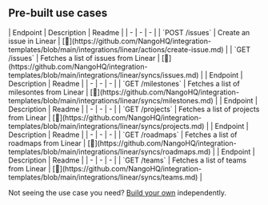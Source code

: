 
## Pre-built use cases

<AccordionGroup>


<Accordion title="Issues">
| Endpoint | Description | Readme |
| - | - | - |
| `POST /issues` | Create an issue in Linear | [🔗](https://github.com/NangoHQ/integration-templates/blob/main/integrations/linear/actions/create-issue.md) |
| `GET /issues` | Fetches a list of issues from Linear | [🔗](https://github.com/NangoHQ/integration-templates/blob/main/integrations/linear/syncs/issues.md) |
</Accordion>


<Accordion title="Milestones">
| Endpoint | Description | Readme |
| - | - | - |
| `GET /milestones` | Fetches a list of milesontes from Linear | [🔗](https://github.com/NangoHQ/integration-templates/blob/main/integrations/linear/syncs/milestones.md) |
</Accordion>


<Accordion title="Projects">
| Endpoint | Description | Readme |
| - | - | - |
| `GET /projects` | Fetches a list of projects from Linear | [🔗](https://github.com/NangoHQ/integration-templates/blob/main/integrations/linear/syncs/projects.md) |
</Accordion>


<Accordion title="Roadmaps">
| Endpoint | Description | Readme |
| - | - | - |
| `GET /roadmaps` | Fetches a list of roadmaps from Linear | [🔗](https://github.com/NangoHQ/integration-templates/blob/main/integrations/linear/syncs/roadmaps.md) |
</Accordion>


<Accordion title="Teams">
| Endpoint | Description | Readme |
| - | - | - |
| `GET /teams` | Fetches a list of teams from Linear | [🔗](https://github.com/NangoHQ/integration-templates/blob/main/integrations/linear/syncs/teams.md) |
</Accordion>

</AccordionGroup>

<Tip>Not seeing the use case you need? [Build your own](https://docs.nango.dev/guides/customize/setup) independently.</Tip>
